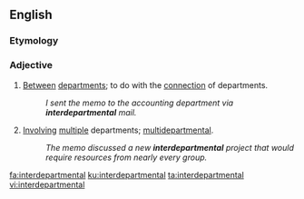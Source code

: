 ==English==

===Etymology===
{{confix|inter|department|al|lang=en}}

===Adjective===
{{en-adj|-}}

# [[between|Between]] [[department]]s; to do with the [[connection]] of departments.
#: ''I sent the memo to the accounting department via '''interdepartmental''' mail.''
# [[involve|Involving]] [[multiple]] departments; [[multidepartmental]].
#: ''The memo discussed a new '''interdepartmental''' project that would require resources from nearly every group.''

[[fa:interdepartmental]]
[[ku:interdepartmental]]
[[ta:interdepartmental]]
[[vi:interdepartmental]]